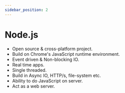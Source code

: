 ```yaml
---
sidebar_position: 2
---
```


# Node.js

- Open source & cross-platform project.
- Build on Chrome's JavaScript runtime environment.
- Event driven & Non-blocking IO.
- Real time apps.
- Single threaded.
- Build in Async IO, HTTP/s, file-system etc.
- Ability to do JavaScript on server.
- Act as a web server.